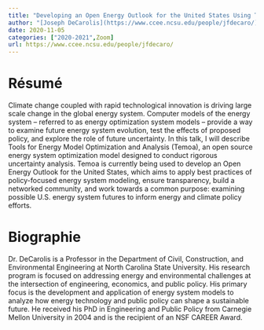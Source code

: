 ```yaml
---
title: "Developing an Open Energy Outlook for the United States Using Tools for Energy Model Optimization and Analysis (Temoa)"
author: "[Joseph DeCarolis](https://www.ccee.ncsu.edu/people/jfdecaro/)"
date: 2020-11-05
categories: ["2020-2021",Zoom]
url: https://www.ccee.ncsu.edu/people/jfdecaro/
---
```


# Résumé
Climate change coupled with rapid technological innovation is driving large scale change in the global energy system. Computer models of the energy system – referred to as energy optimization system models – provide a way to examine future energy system evolution, test the effects of proposed policy, and explore the role of future uncertainty. In this talk, I will describe Tools for Energy Model Optimization and Analysis (Temoa), an open source energy system optimization model designed to conduct rigorous uncertainty analysis. Temoa is currently being used to develop an Open Energy Outlook for the United States, which aims to apply best practices of policy-focused energy system modeling, ensure transparency, build a networked community, and work towards a common purpose: examining possible U.S. energy system futures to inform energy and climate policy efforts.


# Biographie

Dr. DeCarolis is a Professor in the Department of Civil, Construction, and Environmental Engineering at North Carolina State University. His research program is focused on addressing energy and environmental challenges at the intersection of engineering, economics, and public policy. His primary focus is the development and application of energy system models to analyze how energy technology and public policy can shape a sustainable future. He received his PhD in Engineering and Public Policy from Carnegie Mellon University in 2004 and is the recipient of an NSF CAREER Award.
